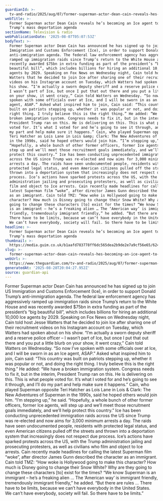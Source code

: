 ```yaml
---
guardianId: >-
  tv-and-radio/2025/aug/07/former-superman-actor-dean-cain-reveals-hes-becoming-an-ice-agent-to-support-trumps-mass-deportation-agenda
webTitle: >-
  Former Superman actor Dean Cain reveals he’s becoming an Ice agent to support
  Trump’s mass deportation agenda
sectionName: Television & radio
webPublicationDate: '2025-08-07T05:07:53Z'
bodyText: >-
  Former Superman actor Dean Cain has announced he has signed up to join US
  Immigration and Customs Enforcement (Ice), in order to support Donald Trump’s
  anti-immigration agenda. The federal law enforcement agency has aggressively
  ramped up immigration raids since Trump’s return to the White House and was
  recently awarded $75bn in extra funding as part of the president’s “big
  beautiful bill”, which includes billions for hiring an additional 10,000 Ice
  agents by 2029. Speaking on Fox News on Wednesday night, Cain told host Jesse
  Watters that he decided to join Ice after sharing one of their recruitment
  videos on his Instagram account on Tuesday, which Watters had spoken about on
  his show. “I’m actually a sworn deputy sheriff and a reserve police officer –
  I wasn’t part of Ice, but once I put that out there and you put a little blurb
  on your show, it went crazy,” Cain told Watters on Wednesday. “So now I’ve
  spoken with some officials over at Ice, and I will be sworn in as an Ice
  agent, ASAP.” Asked what inspired him to join, Cain said: “This country was
  built on patriots stepping up, whether it was popular or not, and doing the
  right thing. I truly believe this is the right thing.” He added: “We have a
  broken immigration system. Congress needs to fix it, but in the interim,
  President Trump ran on this. He is delivering on this. This is what people
  voted for. It’s what I voted for and he’s going to see it through, and I’ll do
  my part and help make sure it happens.” Cain, who played Superman opposite
  Teri Hatcher as Lois Lane in Lois &amp; Clark: The New Adventures of Superman
  in the 1990s, said he hoped others would join him. “I’m stepping up,” he said.
  “Hopefully, a whole bunch of other former officers, former Ice agents, will
  step up and we’ll meet those recruitment goals immediately, and we’ll help
  protect this country.” Ice has been conducting unprecedented immigration raids
  across the US since Trump was re-elected and now aims for 3,000 minimum
  arrests a day. The raids have seen undocumented people, residents with
  protected legal status, and even American citizens pulled off the streets and
  thrown into a deportation system that increasingly does not respect due
  process. Ice’s actions have sparked protests across the US, with the Trump
  administration jailing and prosecuting protesters, as well as civilians who
  film and object to Ice arrests. Cain recently made headlines for calling the
  latest Superman film “woke”, after director James Gunn described the character
  as an immigrant. Cain told TMZ: “How woke is Hollywood going to make this
  character? How much is Disney going to change their Snow White? Why are they
  going to change these characters [to] exist for the times? “We know Superman
  is an immigrant – he’s a freaking alien … The ‘American way’ is immigrant
  friendly, tremendously immigrant friendly,” he added. “But there are rules …
  There have to be limits, because we can’t have everybody in the United States.
  We can’t have everybody, society will fail. So there have to be limits.”
headline: >-
  Former Superman actor Dean Cain reveals he’s becoming an Ice agent to support
  Trump’s mass deportation agenda
thumbnail: >-
  https://media.guim.co.uk/b1aafd783778ff6dc565dea2b9de2e7a9cf56e65/624_0_4556_3645/500.jpg
slug: >-
  former-superman-actor-dean-cain-reveals-hes-becoming-an-ice-agent-to-support-trumps-mass-deportation-agenda
webUrl: >-
  https://www.theguardian.com/tv-and-radio/2025/aug/07/former-superman-actor-dean-cain-reveals-hes-becoming-an-ice-agent-to-support-trumps-mass-deportation-agenda
generatedAt: '2025-08-28T20:04:27.952Z'
source: guardian-api
---
```

Former Superman actor Dean Cain has announced he has signed up to join US Immigration and Customs Enforcement (Ice), in order to support Donald Trump’s anti-immigration agenda. The federal law enforcement agency has aggressively ramped up immigration raids since Trump’s return to the White House and was recently awarded $75bn in extra funding as part of the president’s “big beautiful bill”, which includes billions for hiring an additional 10,000 Ice agents by 2029. Speaking on Fox News on Wednesday night, Cain told host Jesse Watters that he decided to join Ice after sharing one of their recruitment videos on his Instagram account on Tuesday, which Watters had spoken about on his show. “I’m actually a sworn deputy sheriff and a reserve police officer – I wasn’t part of Ice, but once I put that out there and you put a little blurb on your show, it went crazy,” Cain told Watters on Wednesday. “So now I’ve spoken with some officials over at Ice, and I will be sworn in as an Ice agent, ASAP.” Asked what inspired him to join, Cain said: “This country was built on patriots stepping up, whether it was popular or not, and doing the right thing. I truly believe this is the right thing.” He added: “We have a broken immigration system. Congress needs to fix it, but in the interim, President Trump ran on this. He is delivering on this. This is what people voted for. It’s what I voted for and he’s going to see it through, and I’ll do my part and help make sure it happens.” Cain, who played Superman opposite Teri Hatcher as Lois Lane in Lois &amp; Clark: The New Adventures of Superman in the 1990s, said he hoped others would join him. “I’m stepping up,” he said. “Hopefully, a whole bunch of other former officers, former Ice agents, will step up and we’ll meet those recruitment goals immediately, and we’ll help protect this country.” Ice has been conducting unprecedented immigration raids across the US since Trump was re-elected and now aims for 3,000 minimum arrests a day. The raids have seen undocumented people, residents with protected legal status, and even American citizens pulled off the streets and thrown into a deportation system that increasingly does not respect due process. Ice’s actions have sparked protests across the US, with the Trump administration jailing and prosecuting protesters, as well as civilians who film and object to Ice arrests. Cain recently made headlines for calling the latest Superman film “woke”, after director James Gunn described the character as an immigrant. Cain told TMZ: “How woke is Hollywood going to make this character? How much is Disney going to change their Snow White? Why are they going to change these characters [to] exist for the times? “We know Superman is an immigrant – he’s a freaking alien … The ‘American way’ is immigrant friendly, tremendously immigrant friendly,” he added. “But there are rules … There have to be limits, because we can’t have everybody in the United States. We can’t have everybody, society will fail. So there have to be limits.”

